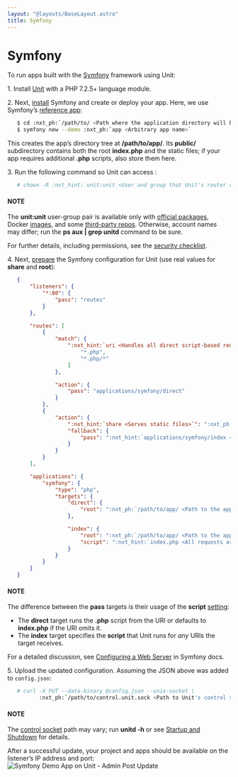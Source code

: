 ```yaml
---
layout: "@layouts/BaseLayout.astro"
title: Symfony
---
```

# Symfony

To run apps built with the [Symfony](https://symfony.com) framework using Unit:

1\. Install [Unit](../installation.md#installation-precomp-pkgs) with a PHP 7.2.5+ language module.

2\. Next, [install](https://symfony.com/doc/current/setup.html) Symfony and
   create or deploy your app.  Here, we use Symfony’s [reference app](https://symfony.com/doc/current/setup.html#the-symfony-demo-application):
   
```bash
   $ cd :nxt_ph:`/path/to/ <Path where the application directory will be created; use a real path in your configuration>`
   $ symfony new --demo :nxt_ph:`app <Arbitrary app name>`
```

   This creates the app’s directory tree at **/path/to/app/**.  Its
   **public/** subdirectory contains both the root **index.php** and
   the static files; if your app requires additional **.php** scripts, also
   store them here.

3\. Run the following command so Unit can access :
   
```bash
   # chown -R :nxt_hint:`unit:unit <User and group that Unit's router runs as by default>` :nxt_ph:`/path/to/app/ <Path to the application files such as /data/www/app/; use a real path in your commands>`
```

   #### NOTE
   The **unit:unit** user-group pair is available only with [official
   packages](../installation.md#installation-precomp-pkgs), Docker [images](../installation.md#installation-docker), and some [third-party repos](../installation.md#installation-community-repos).  Otherwise, account names may differ; run
   the **ps aux | grep unitd** command to be sure.

   For further details, including permissions, see the [security checklist](security.md#security-apps).

4\. Next, [prepare](../configuration.md#configuration-php) the Symfony configuration for Unit
   (use real values for **share** and **root**):
   
```json
   {
       "listeners": {
           "*:80": {
               "pass": "routes"
           }
       },

       "routes": [
           {
               "match": {
                   ":nxt_hint:`uri <Handles all direct script-based requests>`": [
                       "*.php",
                       "*.php/*"
                   ]
               },

               "action": {
                   "pass": "applications/symfony/direct"
               }
           },
           {
               "action": {
                   ":nxt_hint:`share <Serves static files>`": ":nxt_ph:`/path/to/app/ <Path to the application directory; use a real path in your configuration>`public$uri",
                   "fallback": {
                       "pass": ":nxt_hint:`applications/symfony/index <Uses the index.php at the root as the last resort>`"
                   }
               }
           }
       ],

       "applications": {
           "symfony": {
               "type": "php",
               "targets": {
                   "direct": {
                       "root": ":nxt_ph:`/path/to/app/ <Path to the application directory; use a real path in your configuration>`public/"
                   },

                   "index": {
                       "root": ":nxt_ph:`/path/to/app/ <Path to the application directory; use a real path in your configuration>`public/",
                       "script": ":nxt_hint:`index.php <All requests are handled by a single script>`"
                   }
               }
           }
       }
   }
```

   #### NOTE
   The difference between the **pass** targets is their usage of the
   **script** [setting](../configuration.md#configuration-php):
   - The **direct** target runs the **.php** script from the URI or
     defaults to **index.php** if the URI omits it.
   - The **index** target specifies the **script** that Unit runs
     for *any* URIs the target receives.

   For a detailed discussion, see [Configuring a Web Server](https://symfony.com/doc/current/setup/web_server_configuration.html) in
   Symfony docs.

5\. Upload the updated configuration.  Assuming the JSON above was added to
   `config.json`:
   
```bash
   # curl -X PUT --data-binary @config.json --unix-socket \
          :nxt_ph:`/path/to/control.unit.sock <Path to Unit's control socket in your installation>` :nxt_hint:`http://localhost/config/ <Path to the config section in Unit's control API>`
```

   #### NOTE
   The [control socket](../controlapi.md#configuration-socket) path may vary; run
   **unitd -h** or see [Startup and Shutdown](source.md#source-startup) for details.

   After a successful update, your project and apps should be available on the
   listener’s IP address and port:
   ![Symfony Demo App on Unit - Admin Post Update](/symfony.png)
